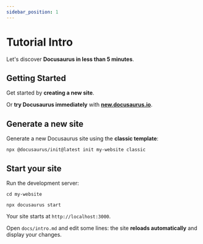 ```yaml
---
sidebar_position: 1
---
```



# Tutorial Intro

Let's discover **Docusaurus in less than 5 minutes**.

<JupyterCell 
  jupyterToken='60c1661cc408f978c309d04157af55c9588ff9557c9380e4fb50785750703da6'
  jupyterServerHttpUrl='http://localhost:8686/api/jupyter'
  jupyterServerWsUrl='ws://localhost:8686/api/jupyter'
  />

## Getting Started

Get started by **creating a new site**.

Or **try Docusaurus immediately** with **[new.docusaurus.io](https://new.docusaurus.io)**.

## Generate a new site

Generate a new Docusaurus site using the **classic template**:

```shell
npx @docusaurus/init@latest init my-website classic
```

## Start your site

Run the development server:

```shell
cd my-website

npx docusaurus start
```

Your site starts at `http://localhost:3000`.

Open `docs/intro.md` and edit some lines: the site **reloads automatically** and display your changes.
